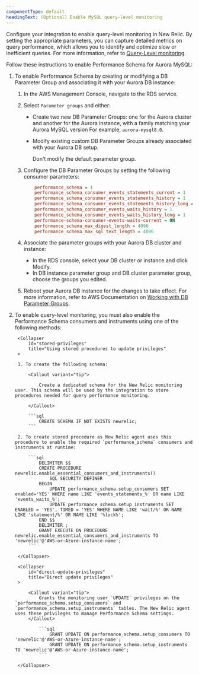 ```yaml
---
componentType: default
headingText: (Optional) Enable MySQL query-level monitoring 
---
```


Configure your integration to enable query-level monitoring in New Relic. By setting the appropriate parameters, you can capture detailed metrics on query performance, which allows you to identify and optimize slow or inefficient queries. For more information, refer to [Query-Level monitoring](/docs/infrastructure/infrastructure-data/query-level-monitoring).

Follow these instructions to enable Performance Schema for Aurora MySQL:

1. To enable Performance Schema by creating or modifying a DB Parameter Group and associating it with your Aurora DB instance:

    1. In the AWS Management Console, navigate to the RDS service.

    2. Select `Parameter groups` and either:

        * Create two new DB Parameter Groups: one for the Aurora cluster and another for the Aurora instance, with a family matching your Aurora MySQL version For example, `aurora-mysql8.0`.
        * Modify existing custom DB Parameter Groups already associated with your Aurora DB setup. 

            <Callout variant="tip">
                Don't modify the default parameter group.
            </Callout>
    
    3. Configure the DB Parameter Groups by setting the following consumer parameters:

        ```ini
            performance_schema = 1
            performance_schema_consumer_events_statements_current = 1
            performance_schema_consumer_events_statements_history = 1
            performance_schema_consumer_events_statements_history_long = 1
            performance_schema_consumer_events_waits_history = 1
            performance_schema_consumer_events_waits_history_long = 1
            performance-schema-consumer-events-waits-current = ON
            performance_schema_max_digest_length = 4096
            performance_schema_max_sql_text_length = 4096
        ```

    4. Associate the parameter groups with your Aurora DB cluster and instance: 
        
        * In the RDS console, select your DB cluster or instance and click Modify.
        * In DB instance parameter group and DB cluster parameter group, choose the groups you edited. 

    5. Reboot your Aurora DB instance for the changes to take effect. For more information, refer to AWS Documentation on [Working with DB Parameter Groups](https://docs.aws.amazon.com/AmazonRDS/latest/AuroraUserGuide/USER_WorkingWithParamGroups.html).

2. To enable query-level monitoring, you must also enable the Performance Schema consumers and instruments using one of the following methods:

    <CollapserGroup>

        <Collapser
            id="stored-privileges"
            title="Using stored procedures to update privileges"
        >

        1. To create the following schema:

            <Callout variant="tip">

                Create a dedicated schema for the New Relic monitoring user. This schema will be used by the integration to store procedures needed for query performance monitoring.

            </Callout>

            ```sql
                CREATE SCHEMA IF NOT EXISTS newrelic;
            ```
        
        2. To create stored procedure as New Relic agent uses this procedure to enable the required `performance_schema` consumers and instruments at runtime:

            ```sql
                DELIMITER $$
                CREATE PROCEDURE newrelic.enable_essential_consumers_and_instruments()
                    SQL SECURITY DEFINER
                BEGIN
                    UPDATE performance_schema.setup_consumers SET enabled='YES' WHERE name LIKE 'events_statements_%' OR name LIKE 'events_waits_%';
                    UPDATE performance_schema.setup_instruments SET ENABLED = 'YES', TIMED = 'YES' WHERE NAME LIKE 'wait/%' OR NAME LIKE 'statement/%' OR NAME LIKE '%lock%';
                END $$
                DELIMITER ;
                GRANT EXECUTE ON PROCEDURE newrelic.enable_essential_consumers_and_instruments TO 'newrelic'@'AWS-or-Azure-instance-name';
            ```

        </Collapser>

        <Collapser
            id="direct-update-privileges"
            title="Direct update privileges"
        >

            <Callout variant="tip">
                Grants the monitoring user `UPDATE` privileges on the `performance_schema.setup_consumers` and `performance_schema.setup_instruments` tables. The New Relic agent uses these privileges to manage Performance Schema settings.
            </Callout>

                ```sql
                    GRANT UPDATE ON performance_schema.setup_consumers TO 'newrelic'@'AWS-or-Azure-instance-name';              
                    GRANT UPDATE ON performance_schema.setup_instruments TO 'newrelic'@'AWS-or-Azure-instance-name';
                ```

        </Collapser>

    </CollapserGroup>
